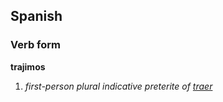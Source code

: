 ==Spanish==
===Verb form===
'''trajimos'''

# ''first-person plural indicative preterite of [[traer]]''